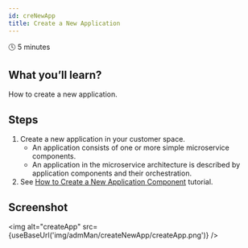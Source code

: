 ```yaml
---
id: creNewApp
title: Create a New Application
---
```



🕓 5 minutes

## What you’ll learn?

How to create a new application. 

## Steps

1. Create a new application in your customer space.
    - An application consists of one or more simple microservice components. 
    - An application in the microservice architecture is described by application components and their orchestration.
2. See [How to Create a New Application Component](../admMan/creNewCom/) tutorial.

## Screenshot

<img alt="createApp" src={useBaseUrl('img/admMan/createNewApp/createApp.png')} />